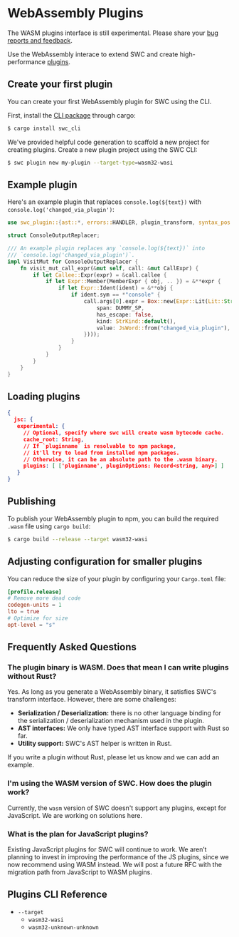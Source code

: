 
# WebAssembly Plugins

<Callout emoji="🚧">

The WASM plugins interface is still experimental. Please share your [bug reports and feedback](https://github.com/swc-project/swc/discussions/3540).

</Callout>

Use the WebAssembly interace to extend SWC and create high-performance [plugins](https://github.com/swc-project/plugins).

## Create your first plugin

You can create your first WebAssembly plugin for SWC using the CLI.

First, install the [CLI package](https://crates.io/crates/swc_plugin) through cargo:

```bash
$ cargo install swc_cli
```

We've provided helpful code generation to scaffold a new project for creating plugins. Create a new plugin project using the SWC CLI:

```bash
$ swc plugin new my-plugin --target-type=wasm32-wasi
```

## Example plugin

Here's an example plugin that replaces `console.log(${text})` with `console.log('changed_via_plugin')`:

```rust
use swc_plugin::{ast::*, errors::HANDLER, plugin_transform, syntax_pos::DUMMY_SP};

struct ConsoleOutputReplacer;

/// An example plugin replaces any `console.log(${text})` into
/// `console.log('changed_via_plugin')`.
impl VisitMut for ConsoleOutputReplacer {
    fn visit_mut_call_expr(&mut self, call: &mut CallExpr) {
        if let Callee::Expr(expr) = &call.callee {
            if let Expr::Member(MemberExpr { obj, .. }) = &**expr {
                if let Expr::Ident(ident) = &**obj {
                    if ident.sym == *"console" {
                        call.args[0].expr = Box::new(Expr::Lit(Lit::Str(Str {
                            span: DUMMY_SP,
                            has_escape: false,
                            kind: StrKind::default(),
                            value: JsWord::from("changed_via_plugin"),
                        })));
                    }
                }
            }
        }
    }
}
```

## Loading plugins

```json
{
  jsc: {
   experimental: {
     // Optional, specify where swc will create wasm bytecode cache.
     cache_root: String,
     // If `pluginname` is resolvable to npm package,
     // it'll try to load from installed npm packages.
     // Otherwise, it can be an absolute path to the .wasm binary.
     plugins: [ ['pluginname', pluginOptions: Record<string, any>] ]
   }
}
```

## Publishing

To publish your WebAssembly plugin to npm, you can build the required `.wasm` file using `cargo build`:

```sh
$ cargo build --release --target wasm32-wasi
```

## Adjusting configuration for smaller plugins

You can reduce the size of your plugin by configuring your `Cargo.toml` file:

```toml
[profile.release]
# Remove more dead code
codegen-units = 1
lto = true
# Optimize for size
opt-level = "s"
```

## Frequently Asked Questions

### The plugin binary is WASM. Does that mean I can write plugins without Rust?

Yes. As long as you generate a WebAssembly binary, it satisfies SWC's transform interface. However, there are some challenges:

- **Serialization / Deserialization:** there is no other language binding for the serialization / deserialization mechanism used in the plugin.
- **AST interfaces:** We only have typed AST interface support with Rust so far.
- **Utility support:** SWC's AST helper is written in Rust.

If you write a plugin without Rust, please let us know and we can add an example.

### I'm using the WASM version of SWC. How does the plugin work?

Currently, the `wasm` version of SWC doesn't support any plugins, except for JavaScript. We are working on solutions here.

### What is the plan for JavaScript plugins?

Existing JavaScript plugins for SWC will continue to work. We aren’t planning to invest in improving the performance of the JS plugins, since we now recommend using WASM instead. We will post a future RFC with the migration path from JavaScript to WASM plugins.

## Plugins CLI Reference

- `--target`
  - `wasm32-wasi`
  - `wasm32-unknown-unknown`
